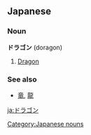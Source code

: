 == Japanese ==                                          
===Noun===
'''ドラゴン''' (doragon)

# [[Dragon]]

[[Category:Japanese nouns]]

===See also===
*[[竜]], [[龍]]<!-- should these be under "synonym"? -->

[[ja:ドラゴン]]